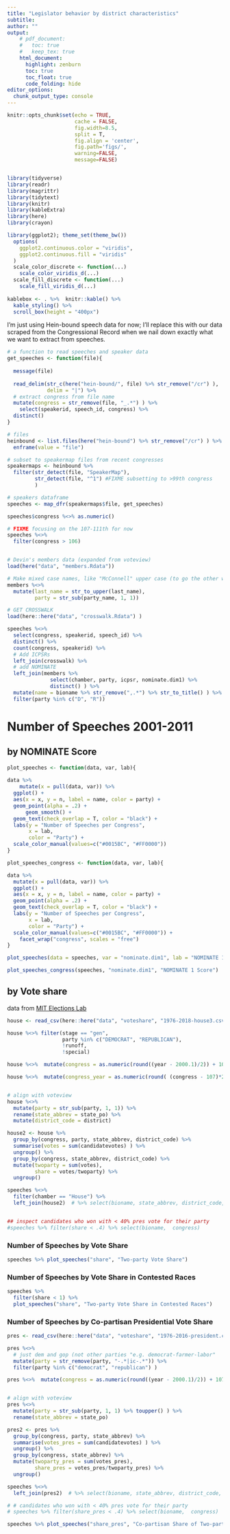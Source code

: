 ```yaml
---
title: "Legislator behavior by district characteristics"
subtitle: 
author: ""
output:
    # pdf_document:
    #   toc: true
    #   keep_tex: true
    html_document:
      highlight: zenburn
      toc: true
      toc_float: true
      code_folding: hide
editor_options: 
  chunk_output_type: console
---
```



```r
knitr::opts_chunk$set(echo = TRUE, 
                      cache = FALSE, 
                      fig.width=8.5, 
                      split = T,
                      fig.align = 'center', 
                      fig.path='figs/',
                      warning=FALSE, 
                      message=FALSE)


library(tidyverse)
library(readr)
library(magrittr)
library(tidytext)
library(knitr)
library(kableExtra)
library(here)
library(crayon)

library(ggplot2); theme_set(theme_bw())
  options(
    ggplot2.continuous.color = "viridis",
    ggplot2.continuous.fill = "viridis"
  )
  scale_color_discrete <- function(...)
    scale_color_viridis_d(...)
  scale_fill_discrete <- function(...)
    scale_fill_viridis_d(...)
  
kablebox <- . %>%  knitr::kable() %>% 
  kable_styling() %>% 
  scroll_box(height = "400px")
```

I'm just using Hein-bound speech data for now; I'll replace this with our data scraped from the Congressional Record when we nail down exactly what we want to extract from speeches.

```r
# a function to read speeches and speaker data 
get_speeches <- function(file){
  
  message(file)
  
  read_delim(str_c(here("hein-bound/", file) %>% str_remove("/cr") ),
             delim = "|") %>% 
  # extract congress from file name
  mutate(congress = str_remove(file, "_.*") ) %>% 
    select(speakerid, speech_id, congress) %>% 
  distinct()
}

# files 
heinbound <- list.files(here("hein-bound") %>% str_remove("/cr") ) %>% 
  enframe(value = "file")

# subset to speakermap files from recent congresses
speakermaps <- heinbound %>% 
  filter(str_detect(file, "SpeakerMap"),
         str_detect(file, "^1") #FIXME subsetting to >99th congress
         )

# speakers dataframe
speeches <- map_dfr(speakermaps$file, get_speeches)

speeches$congress %<>% as.numeric()

# FIXME focusing on the 107-111th for now 
speeches %<>% 
  filter(congress > 106)


# Devin's members data (expanded from voteview)
load(here("data", "members.Rdata"))

# Make mixed case names, like "McConnell" upper case (to go the other way, we would need to fix them one by one)
members %<>% 
  mutate(last_name = str_to_upper(last_name),
         party = str_sub(party_name, 1, 1))

# GET CROSSWALK
load(here::here("data", "crosswalk.Rdata") )

speeches %<>% 
  select(congress, speakerid, speech_id) %>% 
  distinct() %>% 
  count(congress, speakerid) %>% 
  # Add ICPSRs 
  left_join(crosswalk) %>% 
  # add NOMINATE
  left_join(members %>% 
              select(chamber, party, icpsr, nominate.dim1) %>% 
              distinct() ) %>% 
  mutate(name = bioname %>% str_remove(",.*") %>% str_to_title() ) %>% 
  filter(party %in% c("D", "R"))
```

# Number of Speeches 2001-2011

## by NOMINATE Score 

```r
plot_speeches <- function(data, var, lab){
  
data %>%
    mutate(x = pull(data, var)) %>% 
  ggplot() + 
  aes(x = x, y = n, label = name, color = party) + 
  geom_point(alpha = .2) + 
      geom_smooth() + 
  geom_text(check_overlap = T, color = "black") + 
  labs(y = "Number of Speeches per Congress",
       x = lab,
       color = "Party") +
  scale_color_manual(values=c("#0015BC", "#FF0000")) 
}

plot_speeches_congress <- function(data, var, lab){

data %>% 
  mutate(x = pull(data, var)) %>% 
  ggplot() + 
  aes(x = x, y = n, label = name, color = party) + 
  geom_point(alpha = .2) + 
  geom_text(check_overlap = T, color = "black") + 
  labs(y = "Number of Speeches per Congress",
       x = lab,
       color = "Party") +
  scale_color_manual(values=c("#0015BC", "#FF0000")) + 
    facet_wrap("congress", scales = "free")
}

plot_speeches(data = speeches, var = "nominate.dim1", lab = "NOMINATE 1 Score")

plot_speeches_congress(speeches, "nominate.dim1", "NOMINATE 1 Score")
```

## by Vote share 

data from [MIT Elections Lab](https://electionlab.mit.edu/data)

```r
house <- read_csv(here::here("data", "voteshare", "1976-2018-house3.csv"))

house %<>% filter(stage == "gen", 
                  party %in% c("DEMOCRAT", "REPUBLICAN"),
                  !runoff,
                  !special)

house %<>%  mutate(congress = as.numeric(round((year - 2000.1)/2)) + 107) # the 107th congress began in 2001 and we want the congress after the election 

house %<>%  mutate(congress_year = as.numeric(round( (congress - 107)*2 + 2001 ))) # the 107th congress began in 2001 and we want the congress after the election 


# align with voteview
house %<>% 
  mutate(party = str_sub(party, 1, 1)) %>% 
  rename(state_abbrev = state_po) %>% 
  mutate(district_code = district) 

house2 <- house %>% 
  group_by(congress, party, state_abbrev, district_code) %>% 
  summarise(votes = sum(candidatevotes) ) %>% 
  ungroup() %>% 
  group_by(congress, state_abbrev, district_code) %>% 
  mutate(twoparty = sum(votes),
         share = votes/twoparty) %>% 
  ungroup()

speeches %<>% 
  filter(chamber == "House") %>% 
  left_join(house2)  # %>% select(bioname, state_abbrev, district_code, chamber, share) %>% filter(is.na(share))


## inspect candidates who won with < 40% pres vote for their party 
#speeches %>% filter(share < .4) %>% select(bioname,  congress)
```

### Number of Speeches by Vote Share
```r
speeches %>% plot_speeches("share", "Two-party Vote Share")
```

### Number of Speeches by Vote Share in Contested Races
```r
speeches %>% 
  filter(share < 1) %>% 
  plot_speeches("share", "Two-party Vote Share in Contested Races")
```

### Number of Speeches by Co-partisan Presidential Vote Share

```r

pres <- read_csv(here::here("data", "voteshare", "1976-2016-president.csv"))

pres %<>% 
  # just dem and gop (not other parties "e.g. democrat-farmer-labor"
  mutate(party = str_remove(party, "-.*|ic-.*")) %>% 
  filter(party %in% c("democrat", "republican") )

pres %<>%  mutate(congress = as.numeric(round((year - 2000.1)/2)) + 107) # the 107th congress began in 2001 and we want the congress after the election 


# align with voteview
pres %<>% 
  mutate(party = str_sub(party, 1, 1) %>% toupper() ) %>% 
  rename(state_abbrev = state_po) 

pres2 <- pres %>% 
  group_by(congress, party, state_abbrev) %>% 
  summarise(votes_pres = sum(candidatevotes) ) %>% 
  ungroup() %>% 
  group_by(congress, state_abbrev) %>% 
  mutate(twoparty_pres = sum(votes_pres),
         share_pres = votes_pres/twoparty_pres) %>% 
  ungroup()

speeches %<>% 
  left_join(pres2)  # %>% select(bioname, state_abbrev, district_code, chamber, share) %>% filter(is.na(share))

# # candidates who won with < 40% pres vote for their party 
# speeches %>% filter(share_pres < .4) %>% select(bioname,  congress)

speeches %>% plot_speeches("share_pres", "Co-partisan Share of Two-party Presidential Vote Share")
```